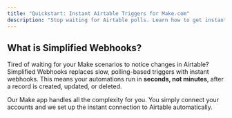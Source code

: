 ```yaml
---
title: "Quickstart: Instant Airtable Triggers for Make.com"
description: "Stop waiting for Airtable polls. Learn how to get instant notifications for record changes in your Make.com scenarios in just a few minutes."
---
```


## What is Simplified Webhooks?

Tired of waiting for your Make scenarios to notice changes in Airtable? Simplified Webhooks replaces slow, polling-based triggers with instant webhooks. This means your automations run in **seconds, not minutes**, after a record is created, updated, or deleted.

Our Make app handles all the complexity for you. You simply connect your accounts and we set up the instant connection to Airtable automatically.